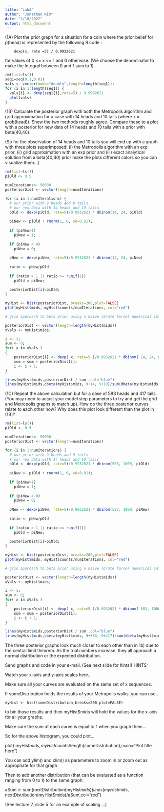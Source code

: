 ---
title: "Lab3"
author: "Jonathan Kim"
date: "2/10/2022"
output: html_document
---
(1A)  Plot the prior graph for a situation for a coin where the prior belief for p(head) is represented by the following R code :

		dexp(x, rate =5) / 0.9932621

for values of 0 <= x <= 1 and 0 otherwise.  (We choose the denominator to make the Integral between 0 and 1 sum to 1).

```{r}
rm(list=ls())
seq1=seq(0,1,0.01)
vals <- vector(mode="double",length=length(seq1));
for (i in 1:length(seq1)) {
  vals[i] <- dexp(seq1[i],rate=5) / 0.9932621
  plot(vals)
}
```

(1B)  Calculate the posterior graph with both the Metropolis algorithm and grid approximation for a case with 14 heads and 10 tails (where x = prob(head)).
Show the two methods roughly agree.  Compare these to a plot with a posterior for new data of 14 heads and 10 tails with a prior with beta(40,40).

(So for the observation of 14 heads and 10 tails you will end up with a graph with three plots superimposed: (i) the Metropolis algorithm with an exp prior, (ii) grid approximation with an exp prior and (iii) exact analytical solution from a beta(40,40) prior make the plots different colors so you can visualize them…)

```{r}
rm(list=ls())
piOld <- 0.5

numIterations<- 50000
posteriorDist <- vector(length=numIterations)

for (i in 1:numIterations) {
  # our prior with 9 heads and 9 tails
  # our new data with 14 heads and 10 tails
  pOld <- dexp(piOld, rate=5)/0.9932621 * dbinom(14, 24, piOld)
  
  piNew <- piOld + rnorm(1, 0, sd=0.01);
  
  if (piNew>1) 
    piNew = 1;
  
  if (piNew < 0) 
    piNew = 0;
  
  pNew <- dexp(piNew, rate=5)/0.9932621 * dbinom(14, 24, piNew)
  
  ratio <- pNew/pOld
  
  if (ratio > 1 || ratio >= runif(1))
    piOld = piNew;
  
  posteriorDist[i]=piOld;
}

myHist <- hist(posteriorDist, breaks=200,plot=FALSE)
plot(myHist$mids, myHist$counts/numIterations, col="red")

# grid approach to beta prior using a naive (brute force) numerical integration algorithm

posteriorDist <- vector(length=length(myHist$mids))
xVals <- myHist$mids;

i <- 1;
sum <- 0;
for( x in xVals )
{
	posteriorDist[i] <- dexp( x, rate=5 )/0.9932621 * dbinom( 14, 24, x)
	sum = sum + posteriorDist[i];
	i <- i + 1;	
}

lines(myHist$mids,posteriorDist / sum ,col="blue") 
lines(myHist$mids,dbeta(myHist$mids, 9+14, 9+10)/sum(dbeta(myHist$mids,23,19)),col="black")
```

(1C)  Repeat the above calculation but for a case of 583 heads and 417 tails. 
(You may need to adjust your model step parameters to try and get the grid and Metropolis graphs to match up).  How do the three posterior curves relate to each other now?  Why does this plot look different than the plot in (1B)?

```{r}
rm(list=ls())
piOld <- 0.5

numIterations<- 50000
posteriorDist <- vector(length=numIterations)

for (i in 1:numIterations) {
  # our prior with 9 heads and 9 tails
  # our new data with 14 heads and 10 tails
  pOld <- dexp(piOld, rate=5)/0.9932621 * dbinom(583, 1000, piOld)
  
  piNew <- piOld + rnorm(1, 0, sd=0.01);
  
  if (piNew>1) 
    piNew = 1;
  
  if (piNew < 0) 
    piNew = 0;
  
  pNew <- dexp(piNew, rate=5)/0.9932621 * dbinom(583, 1000, piNew)
  
  ratio <- pNew/pOld
  
  if (ratio > 1 || ratio >= runif(1))
    piOld = piNew;
  
  posteriorDist[i]=piOld;
}

myHist <- hist(posteriorDist, breaks=200,plot=FALSE)
plot(myHist$mids, myHist$counts/numIterations, col="red")

# grid approach to beta prior using a naive (brute force) numerical integration algorithm

posteriorDist <- vector(length=length(myHist$mids))
xVals <- myHist$mids;

i <- 1;
sum <- 0;
for( x in xVals )
{
	posteriorDist[i] <- dexp( x, rate=5 )/0.9932621 * dbinom( 583, 1000, x)
	sum = sum + posteriorDist[i];
	i <- i + 1;	
}

lines(myHist$mids,posteriorDist / sum ,col="blue") 
lines(myHist$mids,dbeta(myHist$mids, 9+583, 9+417)/sum(dbeta(myHist$mids,9+583,9+417)),col="black")
```
The three posterior graphs look much closer to each other than in 1b) due to the central limit theorem. As the trial numbers increase, they all approach a normal distribution or the expected distribution.

Send graphs and code in your e-mail.     (See next slide for hints!)
HINTS:

Watch your x-axis and y-axis scales here…

Make sure all your curves are evaluated on the same set of x sequences.

If someDistribution holds the results of your Metropolis walks, you can use..

	myHist <- hist(someDistribution,breaks=200,plot=FALSE)

to bin those results and then myHist$mids will hold the values for the x-axis for all your graphs.

Make sure the sum of each curve is equal to 1 when you graph them…

So for the above histogram, you could plot…

plot( myHist$mids, myHist$counts/length(someDistribution),main=“Plot title here”)

You can add ylim() and xlim() as parameters to zoom in or zoom out as appropriate for that graph

Then to add another distribution (that can be evaluated as a function ranging from 0 to 1) to the same graph:

aSum <- sum(nextDistribution(myHist$mids))
lines( myHist$mids, nextDistribution(myHist$mids)/aSum,col="red") 

(See lecture 7, slide 5 for an example of scaling….)